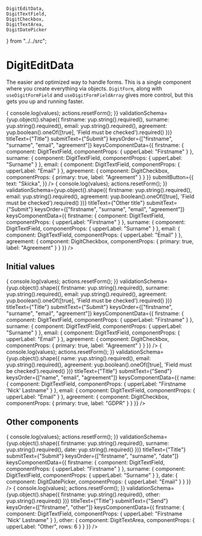    DigitEditData,
    DigitTextField,
    DigitCheckbox,
    DigitTextArea,
    DigitDatePicker
} from "../../src";

<Meta
    title="Elements|DigitEditData"
    component={DigitEditData}
/>

# DigitEditData

The easier and optimized way to handle forms. This is a single component where you create everything via objects. `DigitForm`, along with `useDigitFormField` and `useDigitFormFieldArray` gives more control, but this gets you up and running faster. 

<Preview>
    <Story name="Normal">
        <DigitEditData
            hasButtons
            initialValues={{
                firstname: "",
                surname: "",
                email: "",
                agreement: false
            }}
            onSubmit={(values, actions) => {
                console.log(values);
                actions.resetForm();
            }}
            validationSchema={yup.object().shape({
                firstname: yup.string().required(),
                surname: yup.string().required(),
                email: yup.string().required(),
                agreement: yup.boolean().oneOf([true], 'Field must be checked').required()
            })}
            titleText={"Title"}
            submitText={"Submit"}
            keysOrder={["firstname", "surname", "email", "agreement"]}
            keysComponentData={{
                firstname: {
                    component: DigitTextField,
                    componentProps: {
                        upperLabel: "Firstname"
                    }
                },
                surname: {
                    component: DigitTextField,
                    componentProps: {
                        upperLabel: "Surname"
                    }
                },
                email: {
                    component: DigitTextField,
                    componentProps: {
                        upperLabel: "Email"
                    }
                },
                agreement: {
                    component: DigitCheckbox,
                    componentProps: {
                        primary: true,
                        label: "Agreement"
                    }
                }
            }}
            submitButton={{    
                text: "Skicka",
            }}
        />
    </Story>
    <Story name="Other values">
        <DigitEditData
            hasButtons
            initialValues={{
                firstname: "",
                surname: "",
                email: "",
                agreement: false
            }}
            onSubmit={(values, actions) => {
                console.log(values);
                actions.resetForm();
            }}
            validationSchema={yup.object().shape({
                firstname: yup.string().required(),
                email: yup.string().required(),
                agreement: yup.boolean().oneOf([true], 'Field must be checked').required()
            })}
            titleText={"Other title"}
            submitText={"Submit"}
            keysOrder={["firstname", "surname", "email", "agreement"]}
            keysComponentData={{
                firstname: {
                    component: DigitTextField,
                    componentProps: {
                        upperLabel: "Firstname"
                    }
                },
                surname: {
                    component: DigitTextField,
                    componentProps: {
                        upperLabel: "Surname"
                    }
                },
                email: {
                    component: DigitTextField,
                    componentProps: {
                        upperLabel: "Email"
                    }
                },
                agreement: {
                    component: DigitCheckbox,
                    componentProps: {
                        primary: true,
                        label: "Agreement"
                    }
                }
            }}
        />
    </Story>
</Preview>

## Initial values

<Preview>
    <Story name="Normal initial">
        <DigitEditData
            hasButtons
            initialValues={{
                firstname: "Smurf",
                surname: "Smurfsson",
                email: "email@email.com",
                agreement: false
            }}
            onSubmit={(values, actions) => {
                console.log(values);
                actions.resetForm();
            }}
            validationSchema={yup.object().shape({
                firstname: yup.string().required(),
                surname: yup.string().required(),
                email: yup.string().required(),
                agreement: yup.boolean().oneOf([true], 'Field must be checked').required()
            })}
            titleText={"Title"}
            submitText={"Submit"}
            keysOrder={["firstname", "surname", "email", "agreement"]}
            keysComponentData={{
                firstname: {
                    component: DigitTextField,
                    componentProps: {
                        upperLabel: "Firstname"
                    }
                },
                surname: {
                    component: DigitTextField,
                    componentProps: {
                        upperLabel: "Surname"
                    }
                },
                email: {
                    component: DigitTextField,
                    componentProps: {
                        upperLabel: "Email"
                    }
                },
                agreement: {
                    component: DigitCheckbox,
                    componentProps: {
                        primary: true,
                        label: "Agreement"
                    }
                }
            }}
        />
    </Story>
    <Story name="Other values initial">
        <DigitEditData 
            hasButtons
            initialValues={{
                name: "digIT 'Smurf' Hackerman",
                email: "email@email.com",
                agreement: false
            }}
            onSubmit={(values, actions) => {
                console.log(values);
                actions.resetForm();
            }}
            validationSchema={yup.object().shape({
                name: yup.string().required(),
                email: yup.string().required(),
                agreement: yup.boolean().oneOf([true], 'Field must be checked').required()
            })}
            titleText={"Title"}
            submitText={"Send"}
            keysOrder={["name", "email", "agreement"]}
            keysComponentData={{
                name: {
                    component: DigitTextField,
                    componentProps: {
                        upperLabel: "Firstname 'Nick' Lastname"
                    }
                },
                email: {
                    component: DigitTextField,
                    componentProps: {
                        upperLabel: "Email"
                    }
                },
                agreement: {
                    component: DigitCheckbox,
                    componentProps: {
                        primary: true,
                        label: "GDPR"
                    }
                }
            }}
        />
    </Story>
</Preview>

## Other components

<Preview>
    <Story name="Normal components">
        <DigitEditData
            hasButtons
            initialValues={{
                firstname: "",
                surname: "",
                date: ""
            }}
            onSubmit={(values, actions) => {
                console.log(values);
                actions.resetForm();
            }}
            validationSchema={yup.object().shape({
                firstname: yup.string().required(),
                surname: yup.string().required(),
                date: yup.string().required()
            })}
            titleText={"Title"}
            submitText={"Submit"}
            keysOrder={["firstname", "surname", "date"]}
            keysComponentData={{
                firstname: {
                    component: DigitTextField,
                    componentProps: {
                        upperLabel: "Firstname"
                    }
                },
                surname: {
                    component: DigitTextField,
                    componentProps: {
                        upperLabel: "Surname"
                    }
                },
                date: {
                    component: DigitDatePicker,
                    componentProps: {
                        upperLabel: "Email"
                    }
                }
            }}
        />
    </Story>
    <Story name="Other values components">
        <DigitEditData
            hasButtons
            initialValues={{
                firstname: "digIT 'Smurf' Hackerman",
                email: "email@email.com",
                agreement: false
            }}
            onSubmit={(values, actions) => {
                console.log(values);
                actions.resetForm();
            }}
            validationSchema={yup.object().shape({
                firstname: yup.string().required(),
                other: yup.string().required()
            })}
            titleText={"Title"}
            submitText={"Send"}
            keysOrder={["firstname", "other"]}
            keysComponentData={{
                firstname: {
                    component: DigitTextField,
                    componentProps: {
                        upperLabel: "Firstname 'Nick' Lastname"
                    }
                },
                other: {
                    component: DigitTextArea,
                    componentProps: {
                        upperLabel: "Other",
                        rows: 6
                    }
                }
            }}
        />
    </Story>
</Preview>

<Props of={DigitEditData} />
